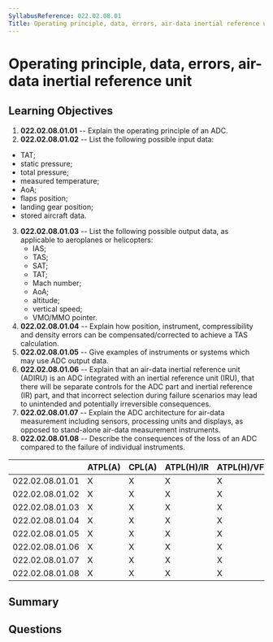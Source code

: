 ```yaml
---
SyllabusReference: 022.02.08.01
Title: Operating principle, data, errors, air-data inertial reference unit
---
```


# Operating principle, data, errors, air-data inertial reference unit

## Learning Objectives

1.  **022.02.08.01.01** -- Explain the operating principle of an ADC.
2.  **022.02.08.01.02** -- List the following possible input data:

*   TAT;
*   static pressure;
*   total pressure;
*   measured temperature;
*   AoA;
*   flaps position;
*   landing gear position;
*   stored aircraft data.

3.  **022.02.08.01.03** -- List the following possible output data, as applicable
    to aeroplanes or helicopters:
    *   IAS;
    *   TAS;
    *   SAT;
    *   TAT;
    *   Mach number;
    *   AoA;
    *   altitude;
    *   vertical speed;
    *   VMO/MMO pointer.
4.  **022.02.08.01.04** -- Explain how position, instrument, compressibility and
    density errors can be compensated/corrected to achieve a TAS calculation.
5.  **022.02.08.01.05** -- Give examples of instruments or systems which may use
    ADC output data.
6.  **022.02.08.01.06** -- Explain that an air-data inertial reference unit
    (ADIRU) is an ADC integrated with an inertial reference unit (IRU), that
    there will be separate controls for the ADC part and inertial reference (IR)
    part, and that incorrect selection during failure scenarios may lead to
    unintended and potentially irreversible consequences.
7.  **022.02.08.01.07** -- Explain the ADC architecture for air-data measurement
    including sensors, processing units and displays, as opposed to stand-alone
    air-data measurement instruments.
8.  **022.02.08.01.08** -- Describe the consequences of the loss of an ADC
    compared to the failure of individual instruments.

|                 | ATPL(A) | CPL(A) | ATPL(H)/IR | ATPL(H)/VFR | CPL(H) | IR | CBIR(A) |
| --------------- | ------- | ------ | ---------- | ----------- | ------ | -- | ------- |
| 022.02.08.01.01 | X       | X      | X          | X           | X      | X  |         |
| 022.02.08.01.02 | X       | X      | X          | X           | X      | X  |         |
| 022.02.08.01.03 | X       | X      | X          | X           | X      | X  |         |
| 022.02.08.01.04 | X       | X      | X          | X           | X      | X  |         |
| 022.02.08.01.05 | X       | X      | X          | X           | X      | X  |         |
| 022.02.08.01.06 | X       | X      | X          | X           | X      | X  |         |
| 022.02.08.01.07 | X       | X      | X          | X           | X      | X  |         |
| 022.02.08.01.08 | X       | X      | X          | X           | X      | X  |         |

## Summary

## Questions
